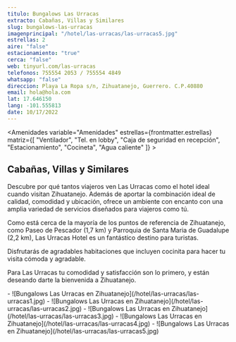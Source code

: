 ```yaml
---
titulo: Bungalows Las Urracas
extracto: Cabañas, Villas y Similares
slug: bungalows-las-urracas
imagenprincipal: "/hotel/las-urracas/las-urracas5.jpg"
estrellas: 2
aire: "false"
estacionamiento: "true"
cerca: "false"
web: tinyurl.com/las-urracas
telefonos: 755554 2053 / 755554 4849
whatsapp: "false"
direccion: Playa La Ropa s/n, Zihuatanejo, Guerrero. C.P.40880
email: hola@hola.com
lat: 17.646150
lang: -101.555813
date: 10/17/2022
---
```


<Amenidades variable="Amenidades" estrellas={frontmatter.estrellas} matriz={[ "Ventilador", "Tel. en lobby", "Caja de seguridad en recepción", "Estacionamiento", "Cocineta", "Agua caliente" ]} > 


## Cabañas, Villas y Similares 

Descubre por qué tantos viajeros ven Las Urracas como el hotel ideal cuando visitan Zihuatanejo. Además de aportar la combinación ideal de calidad, comodidad y ubicación, ofrece un ambiente con encanto con una amplia variedad de servicios diseñados para viajeros como tú.

Como está cerca de la mayoría de los puntos de referencia de Zihuatanejo, como Paseo de Pescador (1,7 km) y Parroquia de Santa Maria de Guadalupe (2,2 km), Las Urracas Hotel es un fantástico destino para turistas.

Disfrutarás de agradables habitaciones que incluyen cocinita para hacer tu visita cómoda y agradable.

Para Las Urracas tu comodidad y satisfacción son lo primero, y están deseando darte la bienvenida a Zihuatanejo.

</Amenidades>

<Galeria>
- ![Bungalows Las Urracas en Zihuatanejo](/hotel/las-urracas/las-urracas1.jpg)
- ![Bungalows Las Urracas en Zihuatanejo](/hotel/las-urracas/las-urracas2.jpg)
- ![Bungalows Las Urracas en Zihuatanejo](/hotel/las-urracas/las-urracas3.jpg)
- ![Bungalows Las Urracas en Zihuatanejo](/hotel/las-urracas/las-urracas4.jpg)
- ![Bungalows Las Urracas en Zihuatanejo](/hotel/las-urracas/las-urracas5.jpg)


</Galeria>